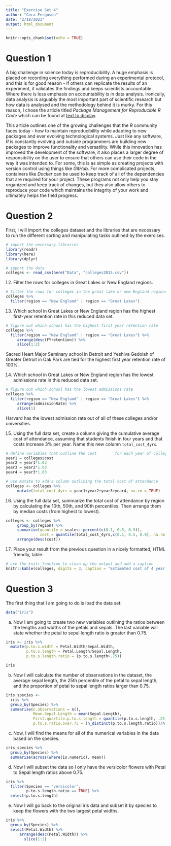 ```yaml
---
title: "Exercise Set 4"
author: "Cora Ferguson"
date: "2/18/2023"
output: html_document
---
```


```r
knitr::opts_chunk$set(echo = TRUE)
```

# Question 1
A big challenge in science today is reproducibility.  A huge emphasis is placed on recording everything performed during an experimental protocol, and this is for good reason - if others can replicate the results of an experiment, it validates the findings and keeps scientists accountable.  Where there is less emphasis on accountability is in data analysis.  Ironically, data analysis is arguably the most important part of scientific research but how data is analysed and the methodology behind it is murky.  For this reason, I chose the article titled *Package Management for Reproducible R Code* which can be found at  [text to display](https://www.r-bloggers.com/2018/01/package-management-for-reproducible-r-code/){target="_blank"}.

This article outlines one of the growing challenges that the *R* community faces today - how to maintain reproducibility while adapting to new packages and ever evolving technological systems.  Just like any software, *R* is constantly evolving and outside programmers are building new packages to improve functionality and versatility.  While this innovation has improved the development of the software, it also places a larger degree of responsibility on the user to ensure that others can use their code in the way it was intended to.  For some, this is as simple as creating projects with version control using things like *GitHub*.  For more complicated projects, containers like *Docker* can be used to keep track of all of the dependencies that are required for your project.  These programs not only help you stay organized and keep track of changes, but they also allow others to reproduce your code which maintains the integrity of your work and ultimately helps the field progress. 

# Question 2
First, I will import the colleges dataset and the libraries that are necessary to run the different sorting and manipulating tasks outlined by the exercises.

```r
# import the necessary libraries
library(readr)
library(here)
library(dplyr)

# import the data
colleges <- read_csv(here("Data", "colleges2015.csv"))
```

12. Filter the rows for colleges in Great Lakes or New England regions.
```r
# filter the rows for colleges in the great lake or new England regions
colleges %>%
  filter(region == "New England" | region == "Great Lakes")
```

13. Which school in Great Lakes or New England region has the highest first-year retention rate in this reduced data set.
```r
# figure out which school has the highest first year retention rate
colleges %>%
  filter(region == "New England" | region == "Great Lakes") %>% 
     arrange(desc(FYretention)) %>%
     slice(1:2)
```
Sacred Heart Major Seminary school in Detroit and Yeshiva Gedolah of Greater Detroit in Oak Park are tied for the highest first year retention rate of 100%.

14. Which school in Great Lakes or New England region has the lowest admissions rate in this reduced data set.
```r
# figure out which school has the lowest admissions rate
colleges %>%
  filter(region == "New England" | region == "Great Lakes") %>% 
     arrange(admissionRate) %>% 
     slice(1)
```
Harvard has the lowest admission rate out of all of these colleges and/or universities. 

15. Using the full data set, create a column giving the cumulative average cost of attendance, assuming that students finish in four years and that costs increase 3% per year. Name this new column `total_cost_4yrs`.

```r
# define variables that outline the cost        for each year of college
year1 = colleges$cost
year2 = year1*1.03
year3 = year2*1.03
year4 = year3*1.03

# use mutate to add a column outlining the total cost of attendance
colleges <- colleges %>%
     mutate(total_cost_4yrs = year1+year2+year3+year4, na.rm = TRUE)
```

16. Using the full data set, summarize the total cost of attendance by region by calculating the 10th, 50th, and 90th percentiles. Then arrange them by median costs (from highest to lowest).
```r
colleges <- colleges %>%
     group_by(region) %>%
     summarise(quantile = scales::percent(c(0.1, 0.5, 0.9)),
               cost = quantile(total_cost_4yrs,c(0.1, 0.5, 0.9), na.rm = TRUE)) %>%
     arrange(desc(cost))
```

17. Place your result from the previous question in a nicely formatted, HTML friendly, table.
```r
# use the knitr function to clean up the output and add a caption
knitr::kable(colleges, digits = 3, caption = "Estimated cost of 4 year Universities from 2015 to 2019 organized by region.")
```

# Question 3
The first thing that I am going to do is load the data set:
```r
data("iris")
```

a. Now I am going to create two new variables outlining the ratios between the lengths and widths of the petals and sepals.  The last variable will state whether the petal to sepal length ratio is greater than 0.75.
```r
iris <- iris %>% 
  mutate(p.to.s.width = Petal.Width/Sepal.Width,
         p.to.s.length = Petal.Length/Sepal.Length,
         p.to.s.length.ratio = (p.to.s.length>.75))

iris
```

b. Now I will calculate the number of observations in the dataset, the average sepal length, the 25th percentile of the petal to sepal length, and the proportion of petal to sepal length ratios larger than 0.75.
```r
iris_species <-
  iris %>%
  group_by(Species) %>%
  summarise(n.observations = n(),
            Mean.Sepal.Length = mean(Sepal.Length),
            First.quartile.p.to.s.length = quantile(p.to.s.length, .25),
            p.to.s.ratio.over.75 = (n_distinct(p.to.s.length.ratio))/n.observations)
```

c. Now, I will find the means for all of the numerical variables in the data based on the species.
```r
iris_species %>%
  group_by(Species) %>%
  summarise(across(where(is.numeric), mean))
```

d. Now I will subset the data so I only have the versicolor flowers with Petal to Sepal length ratios above 0.75.  
```r
iris %>%
  filter(Species == "versicolor", 
         p.to.s.length.ratio == TRUE) %>%
  select(p.to.s.length)
```
e. Now I will go back to the original iris data and subset it by species to keep the flowers with the two largest petal widths.
```r
iris %>%
  group_by(Species) %>%
  select(Petal.Width) %>%
      arrange(desc(Petal.Width)) %>%
        slice(1:2)
  
```

